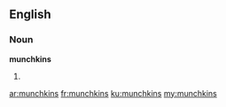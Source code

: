 ==English==

===Noun===
'''munchkins'''

# {{plural of|munchkin}}

[[ar:munchkins]]
[[fr:munchkins]]
[[ku:munchkins]]
[[my:munchkins]]